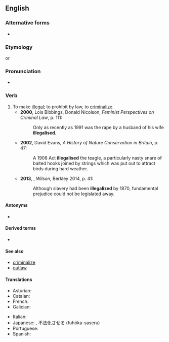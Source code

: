 ==English==

===Alternative forms===
* {{l|en|illegalise}}

===Etymology===
{{suffix|en|illegal|ize}} or {{prefix|en|i|legalize}}

===Pronunciation===
* {{a|UK}} {{IPA|en|/ɪˈliːɡəlʌɪz/}}

===Verb===
{{en-verb}}

# To make [[illegal]]; to prohibit by law, to [[criminalize]]. {{defdate|from 19th c.}}
#* '''2000''', Lois Bibbings, Donald Nicolson, ''Feminist Perspectives on Criminal Law'', p. 111:
#*: Only as recently as 1991 was the rape by a husband of his wife '''illegalised'''.
#* '''2002''', David Evans, ''A History of Nature Conservation in Britain'', p. 47:
#*: A 1908 Act '''illegalised''' the teagle, a particularly nasty snare of baited hooks joined by strings which was put out to attract birds during hard weather.
#* '''2013''', {{w|A Scott Berg}}, ''Wilson'', Berkley 2014, p. 41:
#*: Although slavery had been '''illegalized''' by 1870, fundamental prejudice could not be legislated away.

====Antonyms====
*{{l|en|legalize}}

====Derived terms====
*{{l|en|illegalization}}

====See also====
*[[criminalize]]
*[[outlaw]]

====Translations====
{{trans-top|}}
* Asturian: {{t|ast|illegalizar}}
* Catalan: {{t+|ca|il·legalitzar}}
* French: {{t+|fr|illégaliser}}
* Galician: {{t|gl|ilegalizar}}
{{trans-mid}}
* Italian: {{t|it|illegalizzare}}
* Japanese: {{t|ja|[[不法#Japanese|不法]][[化#Suffix|化]]する|tr=ふほうかする, fuhōka-suru}}, 不法化させる (fuhōka-saseru)
* Portuguese: {{t+|pt|ilegalizar}}
* Spanish: {{t+|es|ilegalizar}}
{{trans-bottom}}